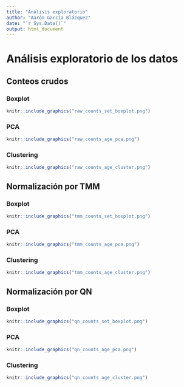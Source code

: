 ```yaml
---
title: "Análisis exploratorio"
author: "Aarón García Blázquez"
date: "`r Sys.Date()`"
output: html_document
---
```


# Análisis exploratorio de los datos {.tabset}

## Conteos crudos {.tabset}

### Boxplot

```r
knitr::include_graphics("raw_counts_set_boxplot.png")
```

### PCA

```r
knitr::include_graphics("raw_counts_age_pca.png")
```

### Clustering

```r
knitr::include_graphics("raw_counts_age_cluster.png")
```

## {-}

## Normalización por TMM {.tabset}

### Boxplot

```r
knitr::include_graphics("tmm_counts_set_boxplot.png")
```

### PCA

```r
knitr::include_graphics("tmm_counts_age_pca.png")
```

### Clustering

```r
knitr::include_graphics("tmm_counts_age_cluster.png")
```

## {-}

## Normalización por QN {.tabset}

### Boxplot

```r
knitr::include_graphics("qn_counts_set_boxplot.png")
```

### PCA

```r
knitr::include_graphics("qn_counts_age_pca.png")
```

### Clustering

```r
knitr::include_graphics("qn_counts_age_cluster.png")
```

## {-}